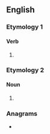 ==English==

===Etymology 1===

====Verb====
{{head|en|verb form}}

# {{en-third-person singular of|relegate}}

===Etymology 2===

====Noun====
{{head|en|noun form}}

# {{plural of|en|relegate}}

===Anagrams===
* {{anagrams|en|a=aeeeglrst|regelates}}